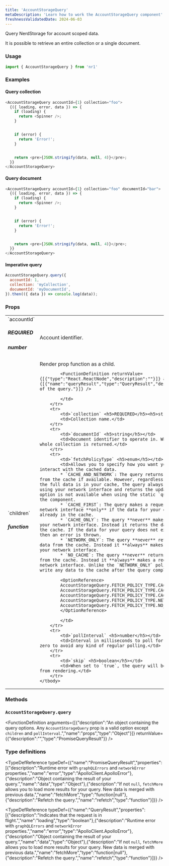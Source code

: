 ```yaml
---
title: 'AccountStorageQuery'
metaDescription: 'Learn how to work the AccountStorageQuery component'
freshnessValidatedDate: 2024-06-03
---
```


Query NerdStorage for account scoped data.

It is possible to retrieve an entire collection or a single document.

### Usage

```js
import { AccountStorageQuery } from 'nr1'
```



### Examples

#### Query collection

```js
<AccountStorageQuery accountId={1} collection="foo">
  {({ loading, error, data }) => {
    if (loading) {
      return <Spinner />;
    }


    if (error) {
      return 'Error!';
    }


    return <pre>{JSON.stringify(data, null, 4)}</pre>;
  }}
</AccountStorageQuery>
```



#### Query document

```js
<AccountStorageQuery accountId={1} collection="foo" documentId="bar">
  {({ loading, error, data }) => {
    if (loading) {
      return <Spinner />;
    }


    if (error) {
      return 'Error!';
    }


    return <pre>{JSON.stringify(data, null, 4)}</pre>;
  }}
</AccountStorageQuery>
```



#### Imperative query

```js
AccountStorageQuery.query({
  accountId: 1,
  collection: 'myCollection',
  documentId: 'myDocumentId',
}).then(({ data }) => console.log(data));
```



### Props

<table>
    <tbody>
        <tr>
            <td>`accountId` <h5>REQUIRED</h5> <h5>number</h5></td>
            <td>Account identifier.</td>
        </tr>
        <tr>
            <td>`children` <h5>function</h5></td>
            <td>Render prop function as a child.
            
            <FunctionDefinition returnValue={[{"type":"React.ReactNode","description":""}]} arguments={[{"name":"queryResult","type":"QueryResult","description":"Results of the query."}]} />
            
            </td>
        </tr>
        <tr>
            <td>`collection` <h5>REQUIRED</h5><h5>string</h5></td>
            <td>Collection name.</td>
        </tr>
        <tr>
            <td>`documentId` <h5>string</h5></td>
            <td>Document identifier to operate in. When omitted the whole collection is returned.</td>
        </tr>
        <tr>
            <td>`fetchPolicyType` <h5>enum</h5></td>
            <td>Allows you to specify how you want your query to interact with the cached data.
            * `CACHE_AND_NETWORK`: The query returns your initial data from the cache if available. However, regardless of whether or not the full data is in your cache, the query always makes a request using your network interface and returns the updated data. This option is not available when using the static `query()` method of the component. 
            * `CACHE_FIRST`: The query makes a request using your network interface **only** if the data for your query is not already in the cache. 
            * `CACHE_ONLY`: The query **never** makes a request using your network interface. Instead it returns the data available in the cache. If the data for your query does not exist in the cache, then an error is thrown. 
            * `NETWORK_ONLY`: The query **never** returns your initial data from the cache. Instead it **always** makes a request using your network interface. 
            * `NO_CACHE`: The query **never** returns your initial data from the cache. Instead it **always** makes a request using your network interface. Unlike the `NETWORK_ONLY` policy, it does not write any data to the cache after the query completes.
            
            <OptionReference>
            AccountStorageQuery.FETCH_POLICY_TYPE.CACHE_AND_NETWORK,
            AccountStorageQuery.FETCH_POLICY_TYPE.CACHE_FIRST,
            AccountStorageQuery.FETCH_POLICY_TYPE.CACHE_ONLY,
            AccountStorageQuery.FETCH_POLICY_TYPE.NETWORK_ONLY,
            AccountStorageQuery.FETCH_POLICY_TYPE.NO_CACHE,
            </OptionReference>
            
            </td>
        </tr>
        <tr>
            <td>`pollInterval` <h5>number</h5></td>
            <td>Interval in milliseconds to poll for new data. Set to zero to avoid any kind of regular polling.</td>
        </tr>
        <tr>
            <td>`skip` <h5>boolean</h5></td>
            <td>When set to `true`, the query will be skipped entirely from rendering.</td>
        </tr>
    </tbody>
</table>

### Methods

### `AccountStorageQuery.query`

<FunctionDefinition arguments={[{"description":"An object containing the query options. Any `AccountStorageQuery` prop is a valid option except `children` and `pollInterval`.","name":"props","type":"Object"}]} returnValue={{"description":"","type":"PromiseQueryResult"}} />

### Type definitions

<TypeDefReference typeDef={{"name":"PromiseQueryResult","properties":[{"description":"Runtime error with `graphQLErrors` and `networkError` properties.","name":"error","type":"ApolloClient.ApolloError"},{"description":"Object containing the result of your query.","name":"data","type":"Object"},{"description":"If not `null`, `fetchMore` allows you to load more results for your query. New data is merged with previous data.","name":"fetchMore","type":"function|null"},{"description":"Refetch the query.","name":"refetch","type":"function"}]}} />

<TypeDefReference typeDef={{"name":"QueryResult","properties":[{"description":"Indicates that the request is in flight.","name":"loading","type":"boolean"},{"description":"Runtime error with `graphQLErrors` and `networkError` properties.","name":"error","type":"ApolloClient.ApolloError"},{"description":"Object containing the result of your query.","name":"data","type":"Object"},{"description":"If not `null`, `fetchMore` allows you to load more results for your query. New data is merged with previous data.","name":"fetchMore","type":"function|null"},{"description":"Refetch the query.","name":"refetch","type":"function"}]}} />